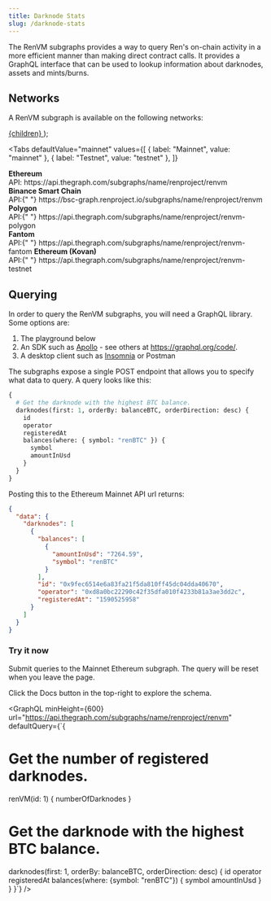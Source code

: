 ```yaml
---
title: Darknode Stats
slug: /darknode-stats
---
```



<DocTag type={DocType.HowTo} /> <DocTag type={DocType.Reference} />

The RenVM subgraphs provides a way to query Ren's on-chain activity in a more efficient manner than making direct contract calls. It provides a GraphQL interface that can be used to lookup information about darknodes, assets and mints/burns.

## Networks

A RenVM subgraph is available on the following networks:

  <a target="_blank" rel="noopener noreferrer" href={children}>
    {children}
  </a>
);

<Tabs
  defaultValue="mainnet"
  values={[
    { label: "Mainnet", value: "mainnet" },
    { label: "Testnet", value: "testnet" },
  ]}
>
  <TabItem value="mainnet">
    <b>Ethereum</b>
    <br />
    API: <Link>https://api.thegraph.com/subgraphs/name/renproject/renvm</Link>
    <br />
    <b>Binance Smart Chain</b>
    <br />
    API:{" "}
    <Link>https://bsc-graph.renproject.io/subgraphs/name/renproject/renvm</Link>
    <br />
    <b>Polygon</b>
    <br />
    API:{" "}
    <Link>
      https://api.thegraph.com/subgraphs/name/renproject/renvm-polygon
    </Link>
    <br />
    <b>Fantom</b>
    <br />
    API:{" "}
    <Link>https://api.thegraph.com/subgraphs/name/renproject/renvm-fantom</Link>
  </TabItem>
  <TabItem value="testnet">
    <b>Ethereum (Kovan)</b>
    <br />
    API:{" "}
    <Link>
      https://api.thegraph.com/subgraphs/name/renproject/renvm-testnet
    </Link>
  </TabItem>
</Tabs>

## Querying

In order to query the RenVM subgraphs, you will need a GraphQL library. Some options are:

1. The playground below
2. An SDK such as [Apollo](https://www.npmjs.com/package/@apollo/client) - see others at https://graphql.org/code/.
3. A desktop client such as [Insomnia](https://insomnia.rest/products/insomnia) or Postman

The subgraphs expose a single POST endpoint that allows you to specify what data to query. A query looks like this:

```graphql
{
  # Get the darknode with the highest BTC balance.
  darknodes(first: 1, orderBy: balanceBTC, orderDirection: desc) {
    id
    operator
    registeredAt
    balances(where: { symbol: "renBTC" }) {
      symbol
      amountInUsd
    }
  }
}
```

Posting this to the Ethereum Mainnet API url returns:

```json
{
  "data": {
    "darknodes": [
      {
        "balances": [
          {
            "amountInUsd": "7264.59",
            "symbol": "renBTC"
          }
        ],
        "id": "0x9fec6514e6a83fa21f5da810ff45dc04dda40670",
        "operator": "0xd8a0bc22290c42f35dfa010f4233b81a3ae3dd2c",
        "registeredAt": "1590525958"
      }
    ]
  }
}
```

### Try it now

Submit queries to the Mainnet Ethereum subgraph. The query will be reset when you leave the page.

Click the Docs button in the top-right to explore the schema.

<GraphQL
  minHeight={600}
  url="https://api.thegraph.com/subgraphs/name/renproject/renvm"
  defaultQuery={`{
  # Get the number of registered darknodes.
  renVM(id: 1) {
    numberOfDarknodes
  }
  # Get the darknode with the highest BTC balance.
  darknodes(first: 1, orderBy: balanceBTC, orderDirection: desc) {
    id
    operator
    registeredAt
    balances(where: {symbol: "renBTC"}) {
      symbol
      amountInUsd
    }
  }
}`}
/>
